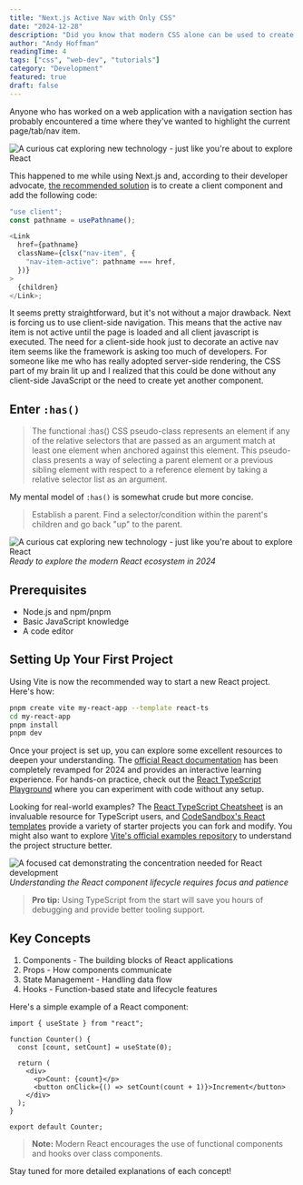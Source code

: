 ```yaml
---
title: "Next.js Active Nav with Only CSS"
date: "2024-12-28"
description: "Did you know that modern CSS alone can be used to create an active nav item in Next.js?"
author: "Andy Hoffman"
readingTime: 4
tags: ["css", "web-dev", "tutorials"]
category: "Development"
featured: true
draft: false
---
```


Anyone who has worked on a web application with a navigation section has probably encountered a time where they've wanted to highlight the current page/tab/nav item.

![A curious cat exploring new technology - just like you're about to explore React](https://placecats.com/neo/800/450?fit=cover&position=top)

This happened to me while using Next.js and, according to their developer advocate, [the recommended solution](https://x.com/asidorenko_/status/1812855952380457259) is to create a client component and add the following code:

```javascript
"use client";
const pathname = usePathname();

<Link
  href={pathname}
  className={clsx("nav-item", {
    "nav-item-active": pathname === href,
  })}
>
  {children}
</Link>;
```

It seems pretty straightforward, but it's not without a major drawback. Next is forcing us to use client-side navigation. This means that the active nav item is not active until the page is loaded and all client javascript is executed. The need for a client-side hook just to decorate an active nav item seems like the framework is asking too much of developers. For someone like me who has really adopted server-side rendering, the CSS part of my brain lit up and I realized that this could be done without any client-side JavaScript or the need to create yet another component.

## Enter `:has()`

> The functional :has() CSS pseudo-class represents an element if any of the relative selectors that are passed as an argument match at least one element when anchored against this element. This pseudo-class presents a way of selecting a parent element or a previous sibling element with respect to a reference element by taking a relative selector list as an argument.

My mental model of `:has()` is somewhat crude but more concise.

> Establish a parent. Find a selector/condition within the parent's children and go back "up" to the parent.

![A curious cat exploring new technology - just like you're about to explore React](https://placecats.com/neo/800/450?fit=cover&position=top)
_Ready to explore the modern React ecosystem in 2024_

## Prerequisites

- Node.js and npm/pnpm
- Basic JavaScript knowledge
- A code editor

## Setting Up Your First Project

Using Vite is now the recommended way to start a new React project. Here's how:

```bash
pnpm create vite my-react-app --template react-ts
cd my-react-app
pnpm install
pnpm dev
```

Once your project is set up, you can explore some excellent resources to deepen your understanding. The [official React documentation](https://react.dev) has been completely revamped for 2024 and provides an interactive learning experience. For hands-on practice, check out the [React TypeScript Playground](https://www.typescriptlang.org/play?jsx=2&esModuleInterop=true&e=196#example/typescript-with-react) where you can experiment with code without any setup.

Looking for real-world examples? The [React TypeScript Cheatsheet](https://react-typescript-cheatsheet.netlify.app/) is an invaluable resource for TypeScript users, and [CodeSandbox's React templates](https://codesandbox.io/s/new) provide a variety of starter projects you can fork and modify. You might also want to explore [Vite's official examples repository](https://github.com/vitejs/vite/tree/main/packages/create-vite/template-react-ts) to understand the project structure better.

![A focused cat demonstrating the concentration needed for React development](https://placecats.com/bella/800/500?fit=cover&position=center)
_Understanding the React component lifecycle requires focus and patience_

> **Pro tip:** Using TypeScript from the start will save you hours of debugging and provide better tooling support.

## Key Concepts

1. Components - The building blocks of React applications
2. Props - How components communicate
3. State Management - Handling data flow
4. Hooks - Function-based state and lifecycle features

Here's a simple example of a React component:

```tsx
import { useState } from "react";

function Counter() {
  const [count, setCount] = useState(0);

  return (
    <div>
      <p>Count: {count}</p>
      <button onClick={() => setCount(count + 1)}>Increment</button>
    </div>
  );
}

export default Counter;
```

> **Note:** Modern React encourages the use of functional components and hooks over class components.

Stay tuned for more detailed explanations of each concept!
